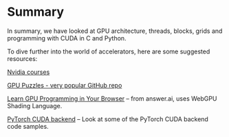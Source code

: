 # Summary

In summary, we have looked at GPU architecture, threads, blocks, grids and programming with CUDA in C and Python. 

To dive further into the world of accelerators, here are some suggested resources:

[Nvidia courses](https://www.nvidia.com/en-gb/training/online/)

[GPU Puzzles - very popular GitHub repo](https://github.com/srush/GPU-Puzzles)

[Learn GPU Programming in Your Browser](https://www.answer.ai/posts/2024-09-12-gpupuzzles.html) -- from answer.ai, uses WebGPU Shading Language.

[PyTorch CUDA backend](https://github.com/pytorch/pytorch/tree/main/aten/src/ATen/native/cuda) -- Look at some of the PyTorch CUDA backend code samples.